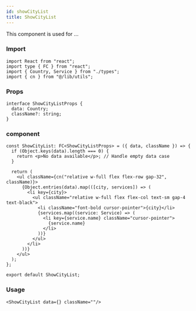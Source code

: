 ---
id: showCityList
title: ShowCityList
---

This component is used for ...

### Import

```tsx
import React from "react";
import type { FC } from "react";
import { Country, Service } from "./types";
import { cn } from "@/lib/utils";
```

### Props

```tsx
interface ShowCityListProps {
  data: Country;
  className?: string;
}
```

### component

```tsx
const ShowCityList: FC<ShowCityListProps> = ({ data, className }) => {
  if (Object.keys(data).length === 0) {
    return <p>No data available</p>; // Handle empty data case
  }

  return (
    <ul className={cn("relative w-full flex flex-row gap-32", className)}>
      {Object.entries(data).map(([city, services]) => (
        <li key={city}>
          <ul className="relative w-full flex flex-col text-sm gap-4 text-black">
            <li className="font-bold cursor-pointer">{city}</li>
            {services.map((service: Service) => (
              <li key={service.name} className="cursor-pointer">
                {service.name}
              </li>
            ))}
          </ul>
        </li>
      ))}
    </ul>
  );
};

export default ShowCityList;
```

### Usage

```tsx
<ShowCityList data={} className=""/>
```